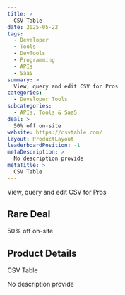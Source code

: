 ```yaml
---
title: >
  CSV Table
date: 2025-05-22
tags:
  - Developer
  - Tools
  - DevTools
  - Programming
  - APIs
  - SaaS
summary: >
  View, query and edit CSV for Pros
categories:
  - Developer Tools
subcategories:
  - APIs, Tools & SaaS
deal: >
  50% off on-site
website: https://csvtable.com/
layout: ProductLayout
leaderboardPosition: -1
metaDescription: >
  No description provide
metaTitle: >
  CSV Table
---
```

View, query and edit CSV for Pros

## Rare Deal

50% off on-site

## Product Details

CSV Table

No description provide
